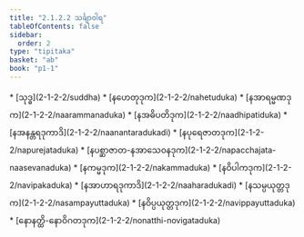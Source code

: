 ```yaml
---
title: "2.1.2.2 သင်္ချာဝါရ"
tableOfContents: false
sidebar:
  order: 2
type: "tipitaka"
basket: "ab"
book: "p1-1"
---
```



<DynamicBreadcrumb />



<TableOfContents book="p1-1" section="2.1.2.2">
* [သုဒ္ဓ](2-1-2-2/suddha)
* [နဟေတုဒုက](2-1-2-2/nahetuduka)
* [နအာရမ္မဏဒုက](2-1-2-2/naarammanaduka)
* [နအဓိပတိဒုက](2-1-2-2/naadhipatiduka)
* [နအနန္တရဒုကာဒိ](2-1-2-2/naanantaradukadi)
* [နပုရေဇာတဒုက](2-1-2-2/napurejataduka)
* [နပစ္ဆာဇာတ-နအာသေဝနဒုက](2-1-2-2/napacchajata-naasevanaduka)
* [နကမ္မဒုက](2-1-2-2/nakammaduka)
* [နဝိပါကဒုက](2-1-2-2/navipakaduka)
* [နအာဟာရဒုကာဒိ](2-1-2-2/naaharadukadi)
* [နသမ္ပယုတ္တဒုက](2-1-2-2/nasampayuttaduka)
* [နဝိပ္ပယုတ္တဒုက](2-1-2-2/navippayuttaduka)
* [နောနတ္ထိ-နောဝိဂတဒုက](2-1-2-2/nonatthi-novigataduka)
</TableOfContents>